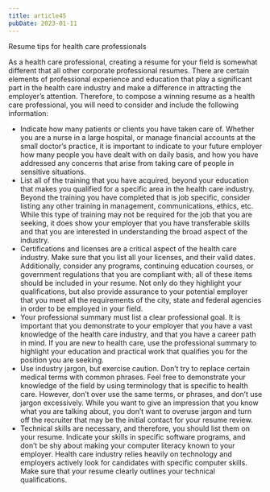 ```yaml
---
title: article45
pubDate: 2023-01-11
---
```


Resume tips for health care professionals

As a health care professional, creating a resume for your field is somewhat different that all other corporate professional resumes. There are certain elements of professional experience and education that play a significant part in the health care industry and make a difference in attracting the employer’s attention. Therefore, to compose a winning resume as a health care professional, you will need to consider and include the following information: 

-	Indicate how many patients or clients you have taken care of. Whether you are a nurse in a large hospital, or manage financial accounts at the small doctor’s practice, it is important to indicate to your future employer how many people you have dealt with on daily basis, and how you have addressed any concerns that arise from taking care of people in sensitive situations.
-	List all of the training that you have acquired, beyond your education that makes you qualified for a specific area in the health care industry. Beyond the training you have completed that is job specific, consider listing any other training in management, communications, ethics, etc. While this type of training may not be required for the job that you are seeking, it does show your employer that you have transferable skills and that you are interested in understanding the broad aspect of the industry.
-	Certifications and licenses are a critical aspect of the health care industry. Make sure that you list all your licenses, and their valid dates. Additionally, consider any programs, continuing education courses, or government regulations that you are compliant with; all of these items should be included in your resume. Not only do they highlight your qualifications, but also provide assurance to your potential employer that you meet all the requirements of the city, state and federal agencies in order to be employed in your field.
-	Your professional summary must list a clear professional goal. It is important that you demonstrate to your employer that you have a vast knowledge of the health care industry, and that you have a career path in mind. If you are new to health care, use the professional summary to highlight your education and practical work that qualifies you for the position you are seeking. 
-	Use industry jargon, but exercise caution. Don’t try to replace certain medical terms with common phrases. Feel free to demonstrate your knowledge of the field by using terminology that is specific to health care. However, don’t over use the same terms, or phrases, and don’t use jargon excessively. While you want to give an impression that you know what you are talking about, you don’t want to overuse jargon and turn off the recruiter that may be the initial contact for your resume review. 
-	Technical skills are necessary, and therefore, you should list them on your resume. Indicate your skills in specific software programs, and don’t be shy about making your computer literacy known to your employer. Health care industry relies heavily on technology and employers actively look for candidates with specific computer skills. Make sure that your resume clearly outlines your technical qualifications.